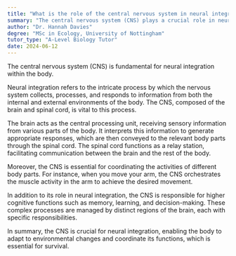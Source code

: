 ```yaml
---
title: "What is the role of the central nervous system in neural integration?"
summary: "The central nervous system (CNS) plays a crucial role in neural integration, coordinating and processing information throughout the body to ensure proper functioning and communication among various systems."
author: "Dr. Hannah Davies"
degree: "MSc in Ecology, University of Nottingham"
tutor_type: "A-Level Biology Tutor"
date: 2024-06-12
---
```


The central nervous system (CNS) is fundamental for neural integration within the body.

Neural integration refers to the intricate process by which the nervous system collects, processes, and responds to information from both the internal and external environments of the body. The CNS, composed of the brain and spinal cord, is vital to this process.

The brain acts as the central processing unit, receiving sensory information from various parts of the body. It interprets this information to generate appropriate responses, which are then conveyed to the relevant body parts through the spinal cord. The spinal cord functions as a relay station, facilitating communication between the brain and the rest of the body.

Moreover, the CNS is essential for coordinating the activities of different body parts. For instance, when you move your arm, the CNS orchestrates the muscle activity in the arm to achieve the desired movement.

In addition to its role in neural integration, the CNS is responsible for higher cognitive functions such as memory, learning, and decision-making. These complex processes are managed by distinct regions of the brain, each with specific responsibilities.

In summary, the CNS is crucial for neural integration, enabling the body to adapt to environmental changes and coordinate its functions, which is essential for survival.
    